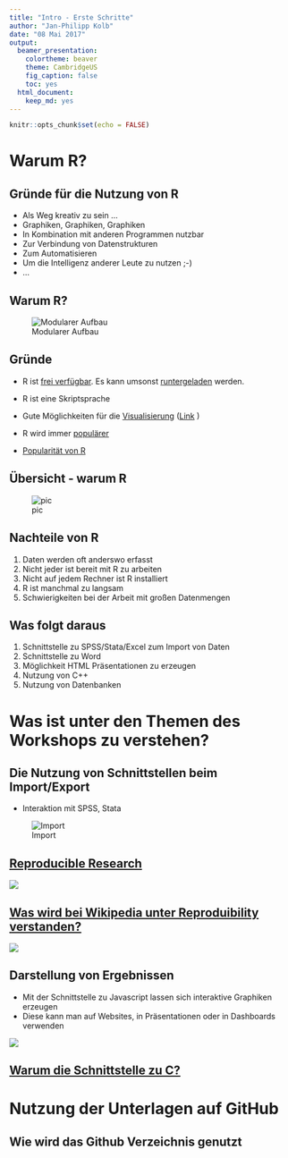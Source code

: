 ```yaml
---
title: "Intro - Erste Schritte"
author: "Jan-Philipp Kolb"
date: "08 Mai 2017"
output:
  beamer_presentation: 
    colortheme: beaver
    theme: CambridgeUS
    fig_caption: false
    toc: yes
  html_document:
    keep_md: yes
---
```


```r
knitr::opts_chunk$set(echo = FALSE)
```

# Warum R?

## Gründe für die Nutzung von R

- Als Weg kreativ zu sein ...
- Graphiken, Graphiken, Graphiken
- In Kombination mit anderen Programmen nutzbar
- Zur Verbindung von Datenstrukturen
- Zum Automatisieren
- Um die Intelligenz anderer Leute zu nutzen ;-)
- ...


## Warum R?

![Modularer Aufbau](figure/ModularerAufbau.PNG)


## Gründe

- R ist [frei verfügbar](http://www.inside-r.org/why-use-r). Es kann umsonst [runtergeladen](http://mirrors.softliste.de/cran/) werden.

- R ist eine Skriptsprache 
- Gute Möglichkeiten für die [Visualisierung](http://research.stowers-institute.org/efg/R/) ([Link](http://www.sr.bham.ac.uk/~ajrs/R/r-gallery.html) )

- R wird immer [populärer](https://twitter.com/josiahjdavis/status/559778930476220418)

- [Popularität von R](http://blog.revolutionanalytics.com/popularity/)

## Übersicht - warum R

![pic](http://d287f0h5fel5hu.cloudfront.net/blog/wp-content/uploads/2013/06/bar-learn-r-img11.png)



## Nachteile von R

1. Daten werden oft anderswo erfasst
2. Nicht jeder ist bereit mit R zu arbeiten 
3. Nicht auf jedem Rechner ist R installiert
4. R ist manchmal zu langsam
5. Schwierigkeiten bei der Arbeit mit großen Datenmengen

## Was folgt daraus

1. Schnittstelle zu SPSS/Stata/Excel zum Import von Daten
2. Schnittstelle zu Word
3. Möglichkeit HTML Präsentationen zu erzeugen
4. Nutzung von C++
5. Nutzung von Datenbanken

# Was ist unter den Themen des Workshops zu verstehen?

## Die Nutzung von Schnittstellen beim Import/Export

- Interaktion mit SPSS, Stata

![Import](figure/Import.PNG)

## [Reproducible Research](http://www.statsmakemecry.com/smmctheblog/the-time-for-reproducible-research-is-now)

![](figure/MiracleOccursImage.png)

## [Was wird bei Wikipedia unter Reproduibility verstanden?](https://en.wikipedia.org/wiki/Reproducibility)

![](figure/Spectrum_of_reproducible_research.png)


## Darstellung von Ergebnissen

- Mit der Schnittstelle zu Javascript lassen sich interaktive Graphiken erzeugen
- Diese kann man auf Websites, in Präsentationen oder in Dashboards verwenden


![](figure/visNetwork.jpg)


## [Warum die Schnittstelle zu C?](http://dirk.eddelbuettel.com/papers/rcpp_workshop_introduction_user2012.pdf)



# Nutzung der Unterlagen auf GitHub

## Wie wird das Github Verzeichnis genutzt
